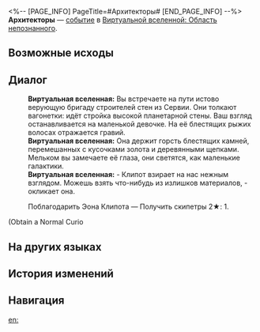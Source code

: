 <%-- [PAGE_INFO]
PageTitle=#Архитекторы#
[END_PAGE_INFO] --%>
{{Дополнить}}
{{ВВ Событие Инфобокс
|id                 = 10002
|Название           = 
|Изображение        = Событие ВВ По умолчанию.png
|Испытание_в_вв     = 
|Испытание_в_рое    = 
|Испытание_в_зиш    = 
|Испытание_в_рв     = 
|Испытание_в_облнеп = Неизвестно
|Требования         = 
|Пред               = 
|След               = 
|Упоминания         = 
|Порядок            = 
|Порядок_рв         = 
}}
'''Архитекторы''' — [[Виртуальная вселенная/События|событие]] в [[Виртуальная вселенная: Область непознанного|Виртуальной вселенной: Область непознанного]].

==Возможные исходы==
{{Возможные исходы
|Выбор_1 = Поблагодарить Эона Клипота
|Результат_1 = Получить скипетры 2★: 1.
}}

==Диалог==
{{Диалог Начало}}
:'''Виртуальная вселенная:''' Вы встречаете на пути истово верующую бригаду строителей стен из Сервии. Они толкают вагонетки: идёт стройка высокой планетарной стены. Ваш взгляд останавливается на маленькой девочке. На её блестящих рыжих волосах отражается гравий.
:'''Виртуальная вселенная:''' Она держит горсть блестящих камней, перемешанных с кусочками золота и деревянными щепками. Мельком вы замечаете её глаза, они светятся, как маленькие галактики.
:'''Виртуальная вселенная:''' - Клипот взирает на нас нежным взглядом. Можешь взять что-нибудь из излишков материалов, - окликает она.
:{{Диалог|Звезда}} Поблагодарить Эона Клипота &mdash; Получить скипетры 2★: 1.
;(Obtain a Normal Curio
{{Диалог Конец}}

==На других языках==
{{На других языках
|en   = The Architects
|zhs  = 筑城者
|zht  = 築城者
|ja   = {{Rubi|建創者|けんそうしゃ}}
|ko   = 축성가(築城家)
|es   = Los Arquitectos
|fr   = Les Architectes
|ru   = Архитекторы
|th   = ผู้สร้างเมือง
|vi   = Đấng Kiến Tạo
|de   = Die Architekten
|id   = Architect
|pt   = Os Arquitetos
}}

==История изменений==
{{История изменений|null}}

==Навигация==
{{События ВВ Навбокс}}

[[en:]]